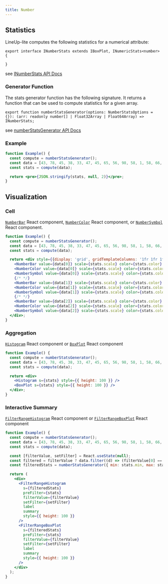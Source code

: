 ```yaml
---
title: Number
---
```



## Statistics

LineUp-lite computes the following statistics for a numerical attribute:

```tsx
export interface INumberStats extends IBoxPlot, INumericStats<number> {

}
```

see [INumberStats API Docs](/api/components/interfaces/inumberstats.html)

### Generator Function

The stats generator function has the following signature. It returns a function that can be used to compute statistics for a given array.

```tsx
export function numberStatsGenerator(options: NumberStatsOptions = {}): (arr: readonly number[] | Float32Array | Float64Array) => INumberStats;
```

see [numberStatsGenerator API Docs](/api/components/modules.html#numberstatsgenerator)

### Example

```jsx live
function Example() {
  const compute = numberStatsGenerator();
  const data = [43, 78, 45, 38, 33, 47, 45, 65, 56, 98, 58, 1, 58, 66, 57, 85, 32, 45, 75];
  const stats = compute(data);

  return <pre>{JSON.stringify(stats, null, 2)}</pre>;
}
```

## Visualization

### Cell

[`NumberBar`](/api/components/modules.html#numberbar) React component,
[`NumberColor`](/api/components/modules.html#numbercolor) React component, or
[`NumberSymbol`](/api/components/modules.html#numbersymbol) React component.

```jsx live
function Example() {
  const compute = numberStatsGenerator();
  const data = [43, 78, 45, 38, 33, 47, 45, 65, 56, 98, 58, 1, 58, 66, 57, 85, 32, 45, 75];
  const stats = compute(data);

  return <div style={{display: 'grid', gridTemplateColumns: '1fr 1fr 1fr', gridGap: 10}}>
    <NumberBar value={data[0]} scale={stats.scale} color={stats.color} format={stats.format} />
    <NumberColor value={data[0]} scale={stats.scale} color={stats.color} format={stats.format} />
    <NumberSymbol value={data[0]} scale={stats.scale} color={stats.color} format={stats.format} />
    {/* */}
    <NumberBar value={data[1]} scale={stats.scale} color={stats.color} format={stats.format} />
    <NumberColor value={data[1]} scale={stats.scale} color={stats.color} format={stats.format} />
    <NumberSymbol value={data[1]} scale={stats.scale} color={stats.color} format={stats.format} />
    {/* */}
    <NumberBar value={data[2]} scale={stats.scale} color={stats.color} format={stats.format} />
    <NumberColor value={data[2]} scale={stats.scale} color={stats.color} format={stats.format} />
    <NumberSymbol value={data[2]} scale={stats.scale} color={stats.color} format={stats.format} />
  </div>;
}
```

### Aggregation

[`Histogram`](/api/components/modules.html#histogram) React component or
[`BoxPlot`](/api/components/modules.html#boxplot) React component

```jsx live
function Example() {
  const compute = numberStatsGenerator();
  const data = [43, 78, 45, 38, 33, 47, 45, 65, 56, 98, 58, 1, 58, 66, 57, 85, 32, 45, 75];
  const stats = compute(data);

  return <div>
    <Histogram s={stats} style={{ height: 100 }} />
    <BoxPlot s={stats} style={{ height: 100 }} />
  </div>;
}
```

### Interactive Summary

[`FilterRangeHistogram`](/api/components/modules.html#filterrangehistogram) React component or
[`FilterRangeBoxPlot`](/api/components/modules.html#filterrangeboxplot) React component

```jsx live
function Example() {
  const compute = numberStatsGenerator();
  const data = [43, 78, 45, 38, 33, 47, 45, 65, 56, 98, 58, 1, 58, 66, 57, 85, 32, 45, 75];
  const stats = compute(data);

  const [filterValue, setFilter] = React.useState(null);
  const filtered = filterValue ? data.filter((d) => (filterValue[0] == null || filterValue[0] <= d) && (filterValue[1] == null || d <= filterValue[1])) : data;
  const filteredStats = numberStatsGenerator({ min: stats.min, max: stats.max })(filtered);

  return (
    <div>
      <FilterRangeHistogram
        s={filteredStats}
        preFilter={stats}
        filterValue={filterValue}
        setFilter={setFilter}
        label
        summary
        style={{ height: 100 }}
      />
      <FilterRangeBoxPlot
        s={filteredStats}
        preFilter={stats}
        filterValue={filterValue}
        setFilter={setFilter}
        label
        summary
        style={{ height: 100 }}
      />
    </div>
  );
}
```
